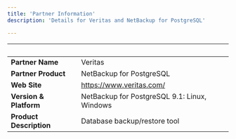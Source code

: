 ```yaml
---
title: 'Partner Information'
description: 'Details for Veritas and NetBackup for PostgreSQL'

---
```

| &nbsp;     | &nbsp; |
| ----------- | ----------- |
| **Partner Name**      |  Veritas     |
| **Partner Product**   |   NetBackup for PostgreSQL    |
| **Web Site**      |   https://www.veritas.com/   |
| **Version & Platform**   |   NetBackup for PostgreSQL 9.1: Linux, Windows     |
| **Product Description**      |  Database backup/restore tool     |
